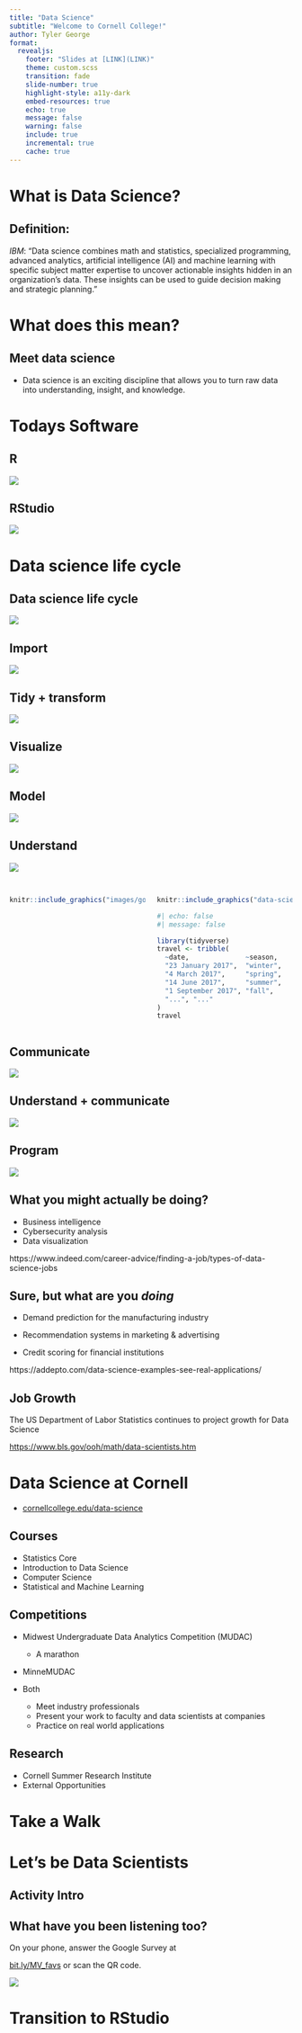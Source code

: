 ```yaml
---
title: "Data Science"
subtitle: "Welcome to Cornell College!"
author: Tyler George
format: 
  revealjs:
    footer: "Slides at [LINK](LINK)"
    theme: custom.scss
    transition: fade
    slide-number: true
    highlight-style: a11y-dark
    embed-resources: true
    echo: true
    message: false
    warning: false
    include: true
    incremental: true
    cache: true
---
```


# What is Data Science?

## Definition:

*IBM*: "Data science combines math and statistics, specialized programming, advanced analytics, artificial intelligence (AI) and machine learning with specific subject matter expertise to uncover actionable insights hidden in an organization’s data. These insights can be used to guide decision making and strategic planning."


# What does this mean?


## Meet data science

-   Data science is an exciting discipline that allows you to turn raw data into understanding, insight, and knowledge.

# Todays Software

## R

![](images/r.png){fig-alt="An R shell" fig-align="center"}

## RStudio

![](images/rstudio.png){fig-alt="An RStudio window" fig-align="center"}

# Data science life cycle

## Data science life cycle

![](data-science-cycle/data-science-cycle.001.png){fig-alt="Data science life cycle"}

## Import

![](data-science-cycle/data-science-cycle.002.png){fig-alt="Data science life cycle, with import highlighted"}

## Tidy + transform

![](data-science-cycle/data-science-cycle.003.png){fig-alt="Data science life cycle, with tidy and transform highlighted"}

## Visualize

![](data-science-cycle/data-science-cycle.004.png){fig-alt="Data science life cycle, with visualize highlighted"}

## Model

![](data-science-cycle/data-science-cycle.005.png){fig-alt="Data science life cycle, with model highlighted"}

## Understand

![](data-science-cycle/data-science-cycle.006.png){fig-alt="Data science life cycle, with understand highlighted"}

## 

::: columns
::: {.column width="50%"}
```r
knitr::include_graphics("images/google-trend-index.png")
```
:::

::: {.column width="50%"}
```r
knitr::include_graphics("data-science-cycle/data-science-cycle.006.png")
```

```r
#| echo: false
#| message: false

library(tidyverse)
travel <- tribble(
  ~date,              ~season,
  "23 January 2017",  "winter",
  "4 March 2017",     "spring",
  "14 June 2017",     "summer",
  "1 September 2017", "fall",
  "...", "..."
)
travel
```
:::
:::

## Communicate

![](data-science-cycle/data-science-cycle.007.png){fig-alt="Data science life cycle, with communicate highlighted"}

## Understand + communicate

![](data-science-cycle/data-science-cycle.008.png){fig-alt="Data science life cycle, with understand and communicate highlighted"}

## Program

![](data-science-cycle/data-science-cycle.009.png){fig-alt="Data science life cycle, with program highlighted"}



















## What you might actually be doing?

- Business intelligence
- Cybersecurity analysis
- Data visualization


::: aside
https://www.indeed.com/career-advice/finding-a-job/types-of-data-science-jobs
::::


## Sure, but what are you *doing*

- Demand prediction for the manufacturing industry

- Recommendation systems in marketing & advertising

- Credit scoring for financial institutions 

::: aside
https://addepto.com/data-science-examples-see-real-applications/
::::

## Job Growth

The US Department of Labor Statistics continues to project growth for Data Science

<https://www.bls.gov/ooh/math/data-scientists.htm>


# Data Science at Cornell

-   [cornellcollege.edu/data-science](https://www.cornellcollege.edu/data-science/)

## Courses

- Statistics Core
- Introduction to Data Science
- Computer Science
- Statistical and Machine Learning

## Competitions {.smaller}

- Midwest Undergraduate Data Analytics Competition (MUDAC)
  - A marathon
- MinneMUDAC

- Both
  - Meet industry professionals
  - Present your work to faculty and data scientists at companies
  - Practice on real world applications
  
## Research

- Cornell Summer Research Institute
- External Opportunities

# Take a Walk



# Let's be Data Scientists

## Activity Intro

## What have you been listening too?

On your phone, answer the Google Survey at 

[bit.ly/MV_favs](https://bit.ly/MV_favs) or scan the QR code.

![](bit.ly_MV_favs.png)

# Transition to RStudio
